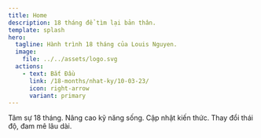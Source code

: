 ```yaml
---
title: Home
description: 18 tháng để tìm lại bản thân.
template: splash
hero:
  tagline: Hành trình 18 tháng của Louis Nguyen.
  image:
    file: ../../assets/logo.svg
  actions:
    - text: Bắt Đầu
      link: /18-months/nhat-ky/10-03-23/
      icon: right-arrow
      variant: primary
---
```



<CardGrid stagger>
  <Card title="18 Months" icon="pencil">
    Tâm sự 18 tháng.
  </Card>
  <Card title="Kỹ Năng" icon="document">
    Nâng cao kỹ năng sống.
  </Card>
  <Card title="Kiến Thức" icon="open-book">
    Cập nhật kiến thức.
  </Card>
  <Card title="Thái Độ" icon="translate">
    Thay đổi thái độ, đam mê lâu dài.
  </Card>
</CardGrid>
